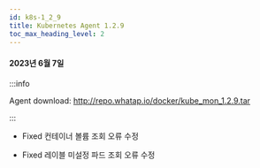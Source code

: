```yaml
---
id: k8s-1_2_9
title: Kubernetes Agent 1.2.9
toc_max_heading_level: 2
---
```


#### 2023년 6월 7일

:::info

Agent download: http://repo.whatap.io/docker/kube_mon_1.2.9.tar

:::

* <Status>Fixed</Status> 컨테이너 볼륨 조회 오류 수정

* <Status>Fixed</Status> 레이블 미설정 파드 조회 오류 수정
